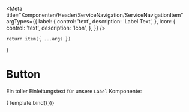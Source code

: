 


<Meta
    title="Komponenten/Header/ServiceNavigation/ServiceNavigationItem"
    argTypes={{
        label: {
            control: 'text',
            description: 'Label Text',
        },
        icon: {
            control: 'text',
            description: 'Icon',
        },
    }}
/>

    return item({ ...args })
}


# Button

Ein toller Einleitungstext für unsere `Label` Komponente:

<Preview withToolbar>
    <Story name="Wetter mit Flyout" args={JsonData.serviceNavigationSSILinks[1]}>
        {Template.bind({})}
    </Story>
</Preview>

<ArgsTable story="Wetter" />
